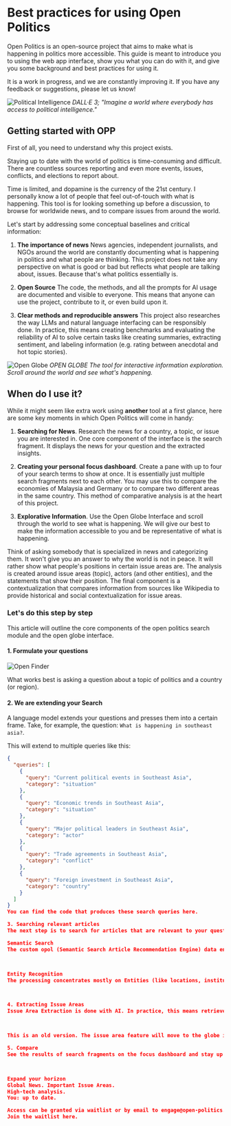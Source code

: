 # Best practices for using Open Politics

Open Politics is an open-source project that aims to make what is happening in politics more accessible. This guide is meant to introduce you to using the web app interface, show you what you can do with it, and give you some background and best practices for using it.

It is a work in progress, and we are constantly improving it. If you have any feedback or suggestions, please let us know!

![Political Intelligence](/images/political_intelligence.jpeg)
*DALL·E 3; "Imagine a world where everybody has access to political intelligence."*

## Getting started with OPP

First of all, you need to understand why this project exists.

Staying up to date with the world of politics is time-consuming and difficult. There are countless sources reporting and even more events, issues, conflicts, and elections to report about.

Time is limited, and dopamine is the currency of the 21st century. I personally know a lot of people that feel out-of-touch with what is happening. This tool is for looking something up before a discussion, to browse for worldwide news, and to compare issues from around the world.

Let's start by addressing some conceptual baselines and critical information:

1. **The importance of news**
   News agencies, independent journalists, and NGOs around the world are constantly documenting what is happening in politics and what people are thinking. This project does not take any perspective on what is good or bad but reflects what people are talking about, issues. Because that's what politics essentially is.

2. **Open Source**
   The code, the methods, and all the prompts for AI usage are documented and visible to everyone. This means that anyone can use the project, contribute to it, or even build upon it.

3. **Clear methods and reproducible answers**
   This project also researches the way LLMs and natural language interfacing can be responsibly done. In practice, this means creating benchmarks and evaluating the reliability of AI to solve certain tasks like creating summaries, extracting sentiment, and labeling information (e.g. rating between anecdotal and hot topic stories).

![Open Globe](/images/open_globe_4.png)
*OPEN GLOBE*
*The tool for interactive information exploration. Scroll around the world and see what's happening.*

## When do I use it?

While it might seem like extra work using **another** tool at a first glance, here are some key moments in which Open Politics will come in handy:

1. **Searching for News**. Research the news for a country, a topic, or issue you are interested in. One core component of the interface is the search fragment. It displays the news for your question and the extracted insights.

2. **Creating your personal focus dashboard**. Create a pane with up to four of your search terms to show at once. It is essentially just multiple search fragments next to each other. You may use this to compare the economies of Malaysia and Germany or to compare two different areas in the same country. This method of comparative analysis is at the heart of this project.

3. **Explorative Information**. Use the Open Globe Interface and scroll through the world to see what is happening. We will give our best to make the information accessible to you and be representative of what is happening.

Think of asking somebody that is specialized in news and categorizing them. It won't give you an answer to why the world is not in peace. It will rather show what people's positions in certain issue areas are. The analysis is created around issue areas (topic), actors (and other entities), and the statements that show their position. The final component is a contextualization that compares information from sources like Wikipedia to provide historical and social contextualization for issue areas.

### Let's do this step by step

This article will outline the core components of the open politics search module and the open globe interface.

#### 1. Formulate your questions

![Open Finder](/images/open_finder.png)

What works best is asking a question about a topic of politics and a country (or region).

#### 2. We are extending your Search

A language model extends your questions and presses them into a certain frame. Take, for example, the question: `What is happening in southeast asia?`.

This will extend to multiple queries like this:

```json
{
  "queries": [
    {
      "query": "Current political events in Southeast Asia",
      "category": "situation"
    },
    {
      "query": "Economic trends in Southeast Asia",
      "category": "situation"
    },
    {
      "query": "Major political leaders in Southeast Asia",
      "category": "actor"
    },
    {
      "query": "Trade agreements in Southeast Asia",
      "category": "conflict"
    },
    {
      "query": "Foreign investment in Southeast Asia",
      "category": "country"
    }
  ]
}
You can find the code that produces these search queries here.

3. Searching relevant articles
The next step is to search for articles that are relevant to your question.

Semantic Search
The custom opol (Semantic Search Article Recommendation Engine) data engine scrapes and delivers news from around the world around the clock. It delivers articles by searching for text with similar semantic meaning (a newer, smarter kind of search).



Entity Recognition
The processing concentrates mostly on Entities (like locations, institutions, and organizations) and the issue areas that are found inside news articles.



4. Extracting Issue Areas
Issue Area Extraction is done with AI. In practice, this means retrieved articles (/their summaries) are fed into one prompt where the AI model is asked to extract relevant topics and return them in a structured format.



This is an old version. The issue area feature will move to the globe interface soon. You can find the code that does this here.

5. Compare
See the results of search fragments on the focus dashboard and stay up to date with what is important to you.



Expand your horizon
Global News. Important Issue Areas.
High-tech analysis.
You: up to date.

Access can be granted via waitlist or by email to engage@open-politics.org.
Join the waitlist here.